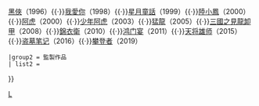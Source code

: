 {{Navbox
|name=李仁港
|title=[[李仁港]]電影作品

|group1=執導作品
|list1=[[94獨臂刀之情]]（1994）{{·}}[[黑俠]]（1996）{{·}}[[我愛你 (電影)|我愛你]]（1998）{{·}}[[星月童話]]（1999）{{·}}[[陸小鳳(電影)|陸小鳳]]（2000）{{·}}[[阿虎]]（2000）{{·}}[[少年阿虎]]（2003）{{·}}[[猛龍 (電影)|猛龍]]（2005）{{·}}[[三國之見龍卸甲]]（2008）{{·}}[[錦衣衛 (2010年電影)|錦衣衛]]（2010）{{·}}[[鸿门宴 (电影)|鸿门宴]]（2011）{{·}}[[天将雄师]]（2015）{{·}}[[盗墓笔记 (电影)|盗墓笔记]]（2016）{{·}}[[攀登者]]（2019）

 |group2 = 監製作品
 | list2 = {{nowrap|[[老男孩之猛龍過江]]（2014）}}
}}
<noinclude>
[[Category:香港电影导演模板|L]]
[[Category:李仁港電影| ]]
</noinclude>